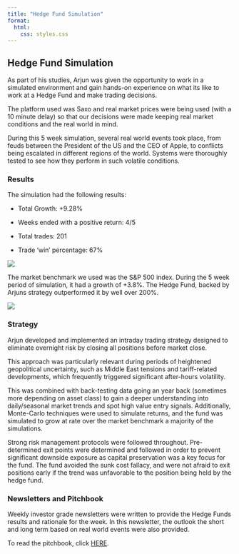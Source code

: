 ```yaml
---
title: "Hedge Fund Simulation"
format:
  html:
    css: styles.css 
---
```


## Hedge Fund Simulation

As part of his studies, Arjun was given the opportunity to work in a simulated environment and gain hands-on experience on what its like to work at a Hedge Fund and make trading decisions.

The platform used was Saxo and real market prices were being used (with a 10 minute delay) so that our decisions were made keeping real market conditions and the real world in mind.

During this 5 week simulation, several real world events took place, from feuds between the President of the US and the CEO of Apple, to conflicts being escalated in different regions of the world. Systems were thoroughly tested to see how they perform in such volatile conditions.

### Results

The simulation had the following results:

-   Total Growth: +9.28%

-   Weeks ended with a positive return: 4/5

-   Total trades: 201

-   Trade 'win' percentage: 67%

![](images/clipboard-641155468.png)

The market benchmark we used was the S&P 500 index. During the 5 week period of simulation, it had a growth of +3.8%. The Hedge Fund, backed by Arjuns strategy outperformed it by well over 200%.

![](images/clipboard-3384158915.png)

### Strategy

Arjun developed and implemented an intraday trading strategy designed to eliminate overnight risk by closing all positions before market close.

This approach was particularly relevant during periods of heightened geopolitical uncertainty, such as Middle East tensions and tariff-related developments, which frequently triggered significant after-hours volatility.

This was combined with back-testing data going an year back (sometimes more depending on asset class) to gain a deeper understanding into daily/seasonal market trends and spot high value entry signals. Additionally, Monte-Carlo techniques were used to simulate returns, and the fund was simulated to grow at rate over the market benchmark a majority of the simulations.

Strong risk management protocols were followed throughout. Pre-determined exit points were determined and followed in order to prevent significant downside exposure as capital preservation was a key focus for the fund. The fund avoided the sunk cost fallacy, and were not afraid to exit positions early if the trend was unfavorable to the position being held by the hedge fund.

### Newsletters and Pitchbook

Weekly investor grade newsletters were written to provide the Hedge Funds results and rationale for the week. In this newsletter, the outlook the short and long term based on real world events were also provided.

To read the pitchbook, click [HERE](files/pitchbook.pdf).
